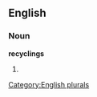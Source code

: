 
==English==

===Noun===
'''recyclings'''

# {{plural of|[[recycling]]}}

[[Category:English plurals]]